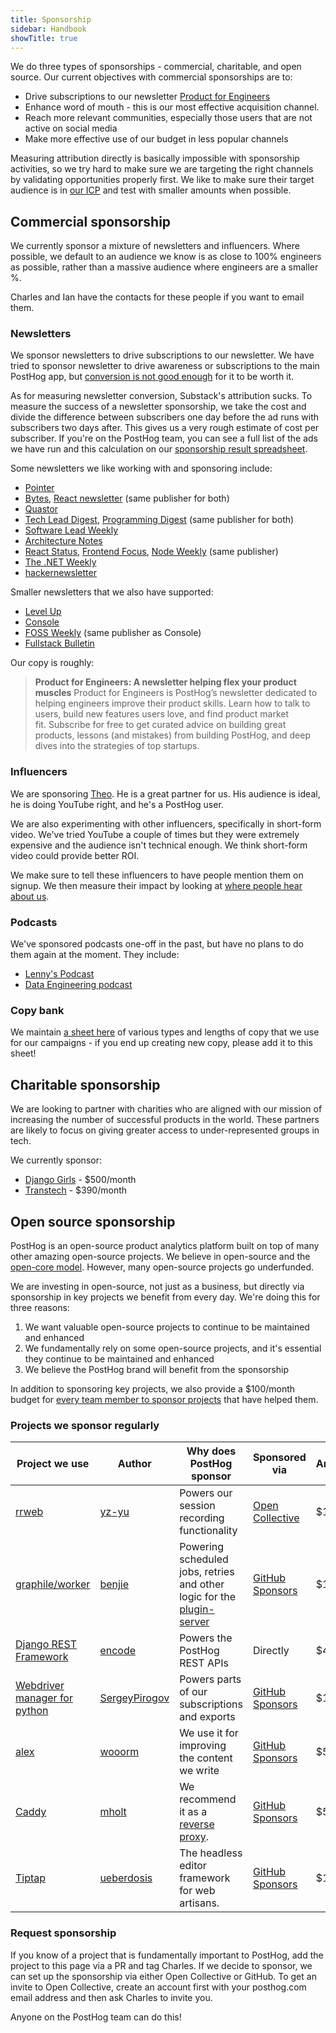 ```yaml
---
title: Sponsorship
sidebar: Handbook
showTitle: true
---
```


We do three types of sponsorships - commercial, charitable, and open source. Our current objectives with commercial sponsorships are to:

- Drive subscriptions to our newsletter [Product for Engineers](https://newsletter.posthog.com/)
- Enhance word of mouth - this is our most effective acquisition channel.
- Reach more relevant communities, especially those users that are not active on social media
- Make more effective use of our budget in less popular channels 

Measuring attribution directly is basically impossible with sponsorship activities, so we try hard to make sure we are targeting the right channels by validating opportunities properly first. We like to make sure their target audience is in [our ICP](/handbook/who-we-are-building-for) and test with smaller amounts when possible.

## Commercial sponsorship

We currently sponsor a mixture of newsletters and influencers. Where possible, we default to an audience we know is as close to 100% engineers as possible, rather than a massive audience where engineers are a smaller %.

Charles and Ian have the contacts for these people if you want to email them. 

### Newsletters

We sponsor newsletters to drive subscriptions to our newsletter. We have tried to sponsor newsletter to drive awareness or subscriptions to the main PostHog app, but [conversion is not good enough](https://us.posthog.com/project/2/dashboard/114489) for it to be worth it.

As for measuring newsletter conversion, Substack's attribution sucks. To measure the success of a newsletter sponsorship, we take the cost and divide the difference between subscribers one day before the ad runs with subscribers two days after. This gives us a very rough estimate of cost per subscriber. If you're on the PostHog team, you can see a full list of the ads we have run and this calculation on our [sponsorship result spreadsheet](https://docs.google.com/spreadsheets/d/1CxuZ9G4JIcCeQyQhulpK75_doxjfGI7a0gy3Igk2Ik0/edit).

Some newsletters we like working with and sponsoring include:

- [Pointer](https://www.pointer.io/)
- [Bytes](https://bytes.dev/), [React newsletter](https://reactnewsletter.com/) (same publisher for both)
- [Quastor](https://www.quastor.org/)
- [Tech Lead Digest](https://techleaddigest.net/), [Programming Digest](https://programmingdigest.net/) (same publisher for both)
- [Software Lead Weekly](https://softwareleadweekly.com/)
- [Architecture Notes](https://architecturenotes.co/)
- [React Status](https://react.statuscode.com/), [Frontend Focus](https://frontendfoc.us/), [Node Weekly](https://nodeweekly.com/) (same publisher)
- [The .NET Weekly](https://www.milanjovanovic.tech/)
- [hackernewsletter](https://hackernewsletter.com/)

Smaller newsletters that we also have supported:

- [Level Up](https://levelup.patkua.com/)
- [Console](https://console.dev/)
- [FOSS Weekly](https://fossweekly.beehiiv.com/) (same publisher as Console) 
- [Fullstack Bulletin](https://fullstackbulletin.com/)

Our copy is roughly:

> **Product for Engineers: A newsletter helping flex your product muscles**
> Product for Engineers is PostHog’s newsletter dedicated to helping engineers improve their product skills. Learn how to talk to users, build new features users love, and find product market fit. Subscribe for free to get curated advice on building great products, lessons (and mistakes) from building PostHog, and deep dives into the strategies of top startups.

### Influencers

We are sponsoring [Theo](https://www.youtube.com/watch?v=6xXSsu0YXWo). He is a great partner for us. His audience is ideal, he is doing YouTube right, and he's a PostHog user.

We are also experimenting with other influencers, specifically in short-form video. We've tried YouTube a couple of times but they were extremely expensive and the audience isn't technical enough. We think short-form video could provide better ROI. 

We make sure to tell these influencers to have people mention them on signup. We then measure their impact by looking at [where people hear about us](https://us.posthog.com/project/2/insights/jdJgByZC). 

### Podcasts

We've sponsored podcasts one-off in the past, but have no plans to do them again at the moment. They include:

- [Lenny's Podcast](https://www.lennyspodcast.com/)
- [Data Engineering podcast](https://www.dataengineeringpodcast.com/)

### Copy bank

We maintain [a sheet here](https://docs.google.com/spreadsheets/d/1VOwyDs8qmXw38KgCiPeJMIGS-SedSAZLXfb2zvB_1jE/edit#gid=0) of various types and lengths of copy that we use for our campaigns - if you end up creating new copy, please add it to this sheet!

## Charitable sponsorship

We are looking to partner with charities who are aligned with our mission of increasing the number of successful products in the world. These partners are likely to focus on giving greater access to under-represented groups in tech.  

We currently sponsor:

- [Django Girls](https://djangogirls.org/en/) - $500/month
- [Transtech](https://transtechsocial.org/) - $390/month

## Open source sponsorship

PostHog is an open-source product analytics platform built on top of many other amazing open-source projects. We believe in open-source and the [open-core model](https://en.wikipedia.org/wiki/Open-core_model). However, many open-source projects go underfunded.

We are investing in open-source, not just as a business, but directly via sponsorship in key projects we benefit from every day. We're doing this for three reasons:

1. We want valuable open-source projects to continue to be maintained and enhanced
2. We fundamentally rely on some open-source projects, and it's essential they continue to be maintained and enhanced
3. We believe the PostHog brand will benefit from the sponsorship

In addition to sponsoring key projects, we also provide a $100/month budget for [every team member to sponsor projects](/handbook/people/spending-money#open-source-sponsorship-for-individuals) that have helped them.

### Projects we sponsor regularly

| Project we use               | Author     | Why does PostHog sponsor                                                  | Sponsored via                           | Amount/month           |
| ---------------------------- | ---------- | ------------------------------------------------------------------------- | --------------------------------------- | ---------------------- |
| [rrweb]                      | [yz-yu]    | Powers our session recording functionality                                | [Open Collective][open-collective]      | $1000                   |
| [graphile/worker]            | [benjie]   | Powering scheduled jobs, retries and other logic for the [plugin-server]  | [GitHub Sponsors][github-sponsors]      | $100                   |
| [Django REST Framework][drf] | [encode]   | Powers the PostHog REST APIs                                              | Directly                                | $400                   |
| [Webdriver manager for python] | [SergeyPirogov]   | Powers parts of our subscriptions and exports                    | [GitHub Sponsors][github-sponsors]      | $15                     |
| [alex]                       | [wooorm]   | We use it for improving the content we write                              | [GitHub Sponsors][github-sponsors]      | $5                     |
| [Caddy]                      | [mholt]   | We recommend it as a [reverse proxy](/docs/advanced/proxy#deploying-a-reverse-proxy). | [GitHub Sponsors][github-sponsors]      | $50                     |
| [Tiptap]                     | [ueberdosis]   | The headless editor framework for web artisans.                        | [GitHub Sponsors][github-sponsors]      | $149                     |




<!-- projects -->
[rrweb]: https://github.com/rrweb-io/rrweb
[graphile/worker]: https://github.com/graphile/worker
[drf]: https://github.com/encode/django-rest-framework
[alex]: https://github.com/get-alex/alex
[Webdriver manager for python]: https://github.com/SergeyPirogov/webdriver_manager
[Caddy]: https://github.com/caddyserver/caddy
[Tiptap]: https://github.com/ueberdosis/tiptap

<!-- authors -->
[yz-yu]: https://github.com/yz-yu
[benjie]: https://github.com/benjie
[encode]: https://github.com/encode
[wooorm]: https://github.com/wooorm
[SergeyPirogov]: https://github.com/SergeyPirogov
[mholt]: https://github.com/mholt
[ueberdosis]: https://github.com/ueberdosis

<!-- other links -->
[github-sponsors]: https://github.com/orgs/PostHog/sponsoring
[open-collective]: https://opencollective.com/posthog
[plugin-server]: https://github.com/PostHog/plugin-server

### Request sponsorship

If you know of a project that is fundamentally important to PostHog, add the project to this page via a PR and tag Charles. If we decide to sponsor, we can set up the sponsorship via either Open Collective or GitHub. To get an invite to Open Collective, create an account first with your posthog.com email address and then ask Charles to invite you. 

Anyone on the PostHog team can do this!
